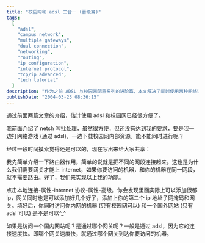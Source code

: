 ```yaml
---
title: "校园网和 adsl 二合一 (晋级篇)"
tags:
  [
    "adsl",
    "campus network",
    "multiple gateways",
    "dual connection",
    "networking",
    "routing",
    "ip configuration",
    "internet protocol",
    "tcp/ip advanced",
    "tech tutorial"
  ]
description: "作为之前 ADSL 与校园网配置系列的进阶篇，本文解决了同时使用两种网络连接的需求。作者介绍了如何通过 Windows 的高级 TCP/IP 设置实现同时添加多个 IP 地址、子网掩码和网关，从而达到既可以通过 ADSL 玩网络游戏，又能通过校园网下载内部资源的目的。文章还简要解释了路由器的工作原理，以及系统如何根据连接速度选择网关的过程。"
publishDate: "2004-03-23 08:36:15"
---
```


通过前面两篇文章的介绍，估计使用 adsl 和校园网已经很方便了。

我前面介绍了 netsh 写批处理，虽然很方便，但还没有达到我的要求，要是我一边打网络游戏 (通过 adsl)，一边下载校园网内部资源。能不能同时进行呢？

经过一段时间摸索觉得还是可以的，现在写出来给大家共享：

我先简单介绍一下路由器作用，简单的说就是把不同的网段连接起来。这也是为什么我们需要网关才能上 internet，如果你要访问的机器，和你的机器在同一网段，就不需要路由。好了，我们来实现以上我的功能。

点击本地连接-属性-internet 协议-属性-高级。你会发现里面实际上可以添加很都 ip，网关同时也是可以添加好几个好了，添加上你的第二个 ip 地址子网掩码和网关。填好后，你同时访问你内网的机器 (只有校园网可以) 和一个国外网站 (只有 adsl 可以) 是不是可以^\_^

如果是访问一个国内网站呢？是通过哪个网关呢？一般是通过 adsl，因为它的连接速度快。即哪个网关速度快，就通过哪个网关到达你要访问的机器。
